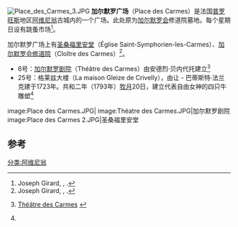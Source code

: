 [[File:Place_des_Carmes_3.JPG|thumb]]
'''加尔默罗广场'''（Place des Carmes）是法国[[普罗旺斯|普罗旺斯]]地区[[阿维尼翁|阿维尼翁]]古城内的一个广场。此处原为[[加尔默罗会|加尔默罗会]]修道院墓地。每个星期日设有跳蚤市场<ref>Joseph Girard, {{opcit}}, {{p.|77}}.</ref>。 

加尔默罗广场上有[[圣桑福里安堂_(阿维尼翁)|圣桑福里安堂]]（Église Saint-Symphorien-les-Carmes）、[[加尔默罗会修道院_(阿维尼翁)|加尔默罗会修道院]]（Cloître des Carmes）<ref name="JG304">Joseph Girard, {{opcit}}, {{p.|304}}.</ref>。

*6号：[[加尔默罗剧院|加尔默罗剧院]]（Théâtre des Carmes）由安德烈·贝内代托建立<ref>{{en}} [http://www.asiarooms.com/travel-guide/france/avignon/entertainment-in-avignon/cinemas-&-theatres-in-avignon/theatre-des-carmes-avignon.html Théâtre des Carmes] {{Wayback|url=http://www.asiarooms.com/travel-guide/france/avignon/entertainment-in-avignon/cinemas-%26-theatres-in-avignon/theatre-des-carmes-avignon.html |date=20090416113620 }}</ref>
*25号：格莱兹大楼（La maison Gleize de Crivelly），由让 - 巴蒂斯特·法兰克建于1723年。共和二年（1793年）[[牧月|牧月]]20日，建立代表自由女神的四只牛雕塑<ref name="JG304"></ref>
<Gallery mode="packed">
image:Place des Carmes.JPG|
image:Théatre des Carmes.JPG|加尔默罗剧院
image:Place des Carmes 2.JPG|圣桑福里安堂
</Gallery>
== 参考 ==
<references />
[[分类:阿维尼翁|分类:阿维尼翁]]